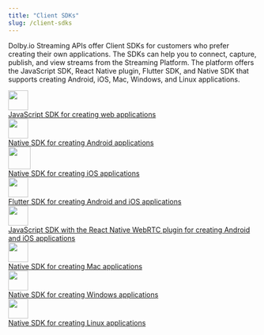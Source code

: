 ```yaml
---
title: "Client SDKs"
slug: /client-sdks
---
```

Dolby.io Streaming APIs offer Client SDKs for customers who prefer creating their own applications. The SDKs can help you to connect, capture, publish, and view streams from the Streaming Platform. The platform offers the JavaScript SDK, React Native plugin, Flutter SDK, and Native SDK that supports creating Android, iOS, Mac, Windows, and Linux applications.

<div class="dolbyio-cards-container">

  <a class="dolbyio-card dolbyio-card-1" href="/millicast/client-sdks/web.mdx">
     <div class="dolbyio-card-image">
      <img width="40px" src="https://files.readme.io/e3bb9ae-javascript-155-svgrepo-com.svg"/>
    </div>
    <div class="dolbyio-card-header"></div>
    <div class="dolbyio-card-description">
       JavaScript SDK for creating web applications
    </div>
  </a>

  <a class="dolbyio-card dolbyio-card-2" href="/millicast/client-sdks/android">
    <div class="dolbyio-card-image">
      <img width="40px" class="dolbyio-card-svg-icon" src="https://files.readme.io/c7b67fd-android-svgrepo-com.svg"/>
    </div>
    <div class="dolbyio-card-header"></div>
    <div class="dolbyio-card-description">
      Native SDK for creating Android applications
    </div>
  </a>

  <a class="dolbyio-card dolbyio-card-3" href="/millicast/client-sdks/ios">
    <div class="dolbyio-card-image">
      <img width="45px" class="dolbyio-card-svg-icon" src="https://files.readme.io/5c709a5-os-ios-dark-svgrepo-com.svg"/>
    </div>
    <div class="dolbyio-card-header"></div>
    <div class="dolbyio-card-description">
      Native SDK for creating iOS applications
    </div>
  </a>

  <a class="dolbyio-card dolbyio-card-4" href="/millicast/client-sdks/flutter.mdx">
    <div class="dolbyio-card-image">
      <img width="40px" class="dolbyio-card-svg-icon" src="https://files.readme.io/eb58ef6-flutter-svgrepo-com_1.svg"/>
    </div>
    <div class="dolbyio-card-header"></div>
    <div class="dolbyio-card-description">
      Flutter SDK for creating Android and iOS applications
    </div>
  </a>
  <a class="dolbyio-card dolbyio-card-5" href="/millicast/client-sdks/rn.mdx">
    <div class="dolbyio-card-image">
      <img width="40px" class="dolbyio-card-svg-icon" src="https://files.readme.io/20d2f80-react-svgrepo-com.svg"/>
    </div>
    <div class="dolbyio-card-header"></div>
    <div class="dolbyio-card-description">
      JavaScript SDK with the React Native WebRTC plugin for creating Android and iOS applications
    </div>
  </a>
  <a class="dolbyio-card dolbyio-card-6" href="/millicast/client-sdks/desktop">
    <div class="dolbyio-card-image">
      <img width="40px" class="dolbyio-card-svg-icon" src="https://files.readme.io/3890a7b-apple-173-svgrepo-com_1.svg"/>
    </div>
    <div class="dolbyio-card-header"></div>
    <div class="dolbyio-card-description">
      Native SDK for creating Mac applications
    </div>
  </a>
  <a class="dolbyio-card dolbyio-card-7" href="/millicast/client-sdks/desktop">
    <div class="dolbyio-card-image">
      <img width="40px" class="dolbyio-card-svg-icon" src="https://files.readme.io/cd5a0d6-windows-174-svgrepo-com_1.svg"/>
    </div>
    <div class="dolbyio-card-header"></div>
    <div class="dolbyio-card-description">
     Native SDK for creating Windows applications
    </div>
  </a>
  <a class="dolbyio-card dolbyio-card-8" href="/millicast/client-sdks/desktop">
    <div class="dolbyio-card-image">
      <img width="40px" class="dolbyio-card-svg-icon" src="https://files.readme.io/26dd507-os-linux-svgrepo-com.svg"/>
    </div>
    <div class="dolbyio-card-header"></div>
    <div class="dolbyio-card-description">
      Native SDK for creating Linux applications
    </div>
  </a>

</div>
